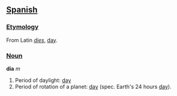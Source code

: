 ==[[Spanish]]==
===[[Etymology]]===
From Latin ''[[dies]]'', [[day]].
===[[Noun]]===

'''día''' ''m''

#Period of daylight: [[day]]
#Period of rotation of a planet: [[day]] (spec. Earth's 24 hours [[day]]).